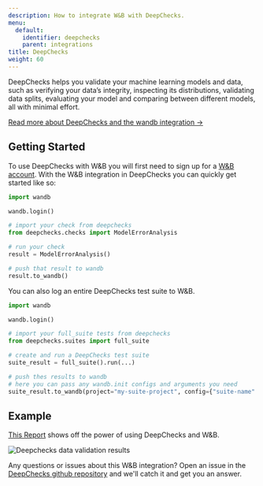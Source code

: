 ```yaml
---
description: How to integrate W&B with DeepChecks.
menu:
  default:
    identifier: deepchecks
    parent: integrations
title: DeepChecks
weight: 60
---
```

<Card title="Try in Colab" href="https://colab.research.google.com/github/deepchecks/deepchecks/blob/0.5.0-1-g5380093/docs/source/examples/guides/export_outputs_to_wandb.ipynb" icon="python"/>

DeepChecks helps you validate your machine learning models and data, such as verifying your data’s integrity, inspecting its distributions, validating data splits, evaluating your model and comparing between different models, all with minimal effort.

[Read more about DeepChecks and the wandb integration ->](https://docs.deepchecks.com/stable/general/usage/exporting_results/auto_examples/plot_exports_output_to_wandb.html)

## Getting Started

To use DeepChecks with W&B you will first need to sign up for a [W&B account](https://wandb.ai/site). With the W&B integration in DeepChecks you can quickly get started like so:

```python
import wandb

wandb.login()

# import your check from deepchecks
from deepchecks.checks import ModelErrorAnalysis

# run your check
result = ModelErrorAnalysis()

# push that result to wandb
result.to_wandb()
```

You can also log an entire DeepChecks test suite to W&B.

```python
import wandb

wandb.login()

# import your full_suite tests from deepchecks
from deepchecks.suites import full_suite

# create and run a DeepChecks test suite
suite_result = full_suite().run(...)

# push thes results to wandb
# here you can pass any wandb.init configs and arguments you need
suite_result.to_wandb(project="my-suite-project", config={"suite-name": "full-suite"})
```

## Example

[This Report](https://wandb.ai/cayush/deepchecks/reports/Validate-your-Data-and-Models-with-Deepchecks-and-W-B--VmlldzoxNjY0ODc5) shows off the power of using DeepChecks and W&B.

<Frame>
    <img src="/images/integrations/deepchecks_example.png" alt="Deepchecks data validation results"  />
</Frame>

Any questions or issues about this W&B integration? Open an issue in the [DeepChecks github repository](https://github.com/deepchecks/deepchecks) and we'll catch it and get you an answer.